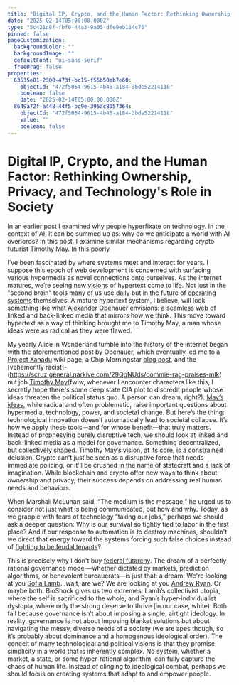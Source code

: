 ```yaml
---
title: "Digital IP, Crypto, and the Human Factor: Rethinking Ownership, Privacy, and Technologys Role in Society"
date: "2025-02-14T05:00:00.000Z"
type: "5c421d8f-fbf0-44a3-9a05-dfe9eb164c76"
pinned: false
pageCustomization:
  backgroundColor: ""
  backgroundImage: ""
  defaultFont: "ui-sans-serif"
  freeDrag: false
properties:
  63535e81-2300-473f-bc15-f55b50eb7e60:
    objectId: "472f5054-9615-4b46-a184-3bde52214118"
    boolean: false
    date: "2025-02-14T05:00:00.000Z"
  8649a72f-a448-44f5-bc9e-395ac8057364:
    objectId: "472f5054-9615-4b46-a184-3bde52214118"
    value: ""
    boolean: false
---
```


# Digital IP, Crypto, and the Human Factor: Rethinking Ownership, Privacy, and Technology's Role in Society

In an earlier post I examined why people hyperfixate on technology. In the context of AI, it can be summed up as: why do we anticipate a world with AI overlords? In this post, I examine similar mechanisms regarding crypto futurist Timothy May. In this poorly

I’ve been fascinated by where systems meet and interact for years. I suppose this epoch of web development is concerned with surfacing various hypermedia as novel connections onto ourselves. As the internet matures, we’re seeing new [visions](https://medium.com/heptabase/my-vision-a-forgotten-history-67ee77e969da) of hypertext come to life. Not just in the "second brain" tools many of us use daily but in the future of [operating systems](https://alexanderobenauer.com/labnotes/040/) themselves. A mature hypertext system, I believe, will look something like what Alexander Obenauer envisions: a seamless web of linked and back-linked media that mirrors how we think. This move toward hypertext as a way of thinking brought me to Timothy May, a man whose ideas were as radical as they were flawed.

My yearly Alice in Wonderland tumble into the history of the internet began with the aforementioned post by Obenauer, which eventually led me to a [Project Xanadu](https://en.m.wikipedia.org/wiki/Project_Xanadu) wiki page, a Chip Morningstar [blog post](http://www.fudco.com/chip/tech.html), and the [vehemently racist]-(https://scruz.general.narkive.com/29QgNUds/commie-rag-praises-mlk) nut job [Timothy May](https://en.wikipedia.org/wiki/Timothy_CMay)(fwiw, whenever I encounter characters like this, I secretly hope there's some deep state CIA plot to discredit people whose ideas threaten the political status quo. A person can dream, right?). [May’s ideas](https://groups.csail.mit.edu/mac/classes/6.805/articles/crypto/cypherpunks/may-crypto-manifesto.html), while radical and often problematic, raise important questions about hypermedia, technology, power, and societal change. But here’s the thing: technological innovation doesn’t automatically lead to societal collapse. It’s how we apply these tools—and for whose benefit—that truly matters. Instead of prophesying purely disruptive tech, we should look at linked and back-linked media as a model for governance. Something decentralized, but collectively shaped. Timothy May’s vision, at its core, is a constrained delusion. Crypto can’t just be seen as a disruptive force that needs immediate policing, or it’ll be crushed in the name of statecraft and a lack of imagination. While blockchain and crypto offer new ways to think about ownership and privacy, their success depends on addressing real human needs and behaviors.

When Marshall McLuhan said, “The medium is the message,” he urged us to consider not just what is being communicated, but how and why. Today, as we grapple with fears of technology “taking our jobs,” perhaps we should ask a deeper question: Why is our survival so tightly tied to labor in the first place? And if our response to automation is to destroy machines, shouldn't we direct that energy toward the systems forcing such false choices instead of [fighting to be feudal tenants](https://en.wikipedia.org/wiki/Luddite#Peak_activity1811%E2%80%931817)?

This is precisely why I don't buy [federal futarchy](https://www.overcomingbias.com/p/federal-futarchy). The dream of a perfectly rational governance model—whether dictated by markets, prediction algorithms, or benevolent bureaucrats—is just that: a dream. We're looking at you [Sofia Lamb](https://bioshock.fandom.com/wiki/Sofia_Lamb)…wait, are we? We are looking at you [Andrew Ryan](https://bioshock.fandom.com/wiki/Andrew_Ryan). Or maybe both. BioShock gives us two extremes: Lamb’s collectivist utopia, where the self is sacrificed to the whole, and Ryan’s hyper-individualist dystopia, where only the strong deserve to thrive (in our case, white). Both fail because governance isn’t about imposing a single, airtight ideology. In reality, governance is not about imposing blanket solutions but about navigating the messy, diverse needs of a society (we are apes though, so it’s probably about dominance and a homogenous ideological order). The conceit of many technological and political visions is that they promise simplicity in a world that is inherently complex. No system, whether a market, a state, or some hyper-rational algorithm, can fully capture the chaos of human life. Instead of clinging to ideological combat, perhaps we should focus on creating systems that adapt to and empower people.

